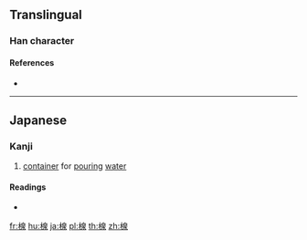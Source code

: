 {{character info/new}}
==Translingual==

===Han character===
{{Han char|rn=75|rad=木|as=09|sn=13|four=|canj=DHAE|ids=⿰木泉}}

====References====
* {{Han ref|kx=0542.191|dkj=15214|dj=0930.210|hdz=21251.131|uh=697E|ud=27006}}

----

==Japanese==

===Kanji===
{{ja-kanji|grade=|rs=木09}}

# [[container]] for [[pour]]ing [[water]]

====Readings====
* {{ja-readings|on=|kun=[[はぞう]] (hazou), [[はんぞう]] (hanzou)}}

[[fr:楾]]
[[hu:楾]]
[[ja:楾]]
[[pl:楾]]
[[th:楾]]
[[zh:楾]]